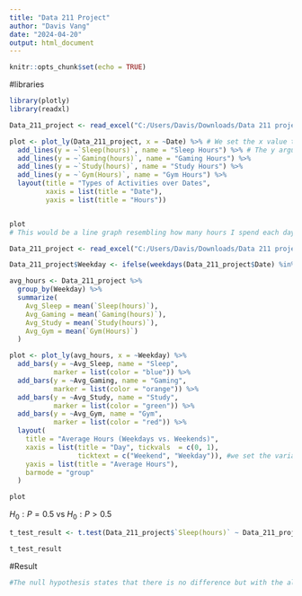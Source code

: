 ---
title: "Data 211 Project"
author: "Davis Vang"
date: "2024-04-20"
output: html_document
---

```{r setup, include=FALSE}
knitr::opts_chunk$set(echo = TRUE)
```

#libraries 
```{r}
library(plotly)
library(readxl)
```

```{r}
Data_211_project <- read_excel("C:/Users/Davis/Downloads/Data 211 project.xlsx", col_types = c("date", "numeric", "numeric", "numeric", "numeric"))

plot <- plot_ly(Data_211_project, x = ~Date) %>% # We set the x value to the dates 
  add_lines(y = ~`Sleep(hours)`, name = "Sleep Hours") %>% # The y argument specifies the values for the y-axis which goes the same for other lines 
  add_lines(y = ~`Gaming(hours)`, name = "Gaming Hours") %>% 
  add_lines(y = ~`Study(hours)`, name = "Study Hours") %>%
  add_lines(y = ~`Gym(Hours)`, name = "Gym Hours") %>%
  layout(title = "Types of Activities over Dates",
         xaxis = list(title = "Date"),
         yaxis = list(title = "Hours"))


plot
# This would be a line graph resembling how many hours I spend each day in my acivities. 


```
```{r}
Data_211_project <- read_excel("C:/Users/Davis/Downloads/Data 211 project.xlsx")

Data_211_project$Weekday <- ifelse(weekdays(Data_211_project$Date) %in% c("Saturday", "Sunday"), 0, 1) #we create a ifelse statement so that we can determine if the data is on the weekend or not with 0 or 1. 

avg_hours <- Data_211_project %>%
  group_by(Weekday) %>%
  summarize(
    Avg_Sleep = mean(`Sleep(hours)`),
    Avg_Gaming = mean(`Gaming(hours)`),
    Avg_Study = mean(`Study(hours)`),
    Avg_Gym = mean(`Gym(Hours)`)
  )

plot <- plot_ly(avg_hours, x = ~Weekday) %>%
  add_bars(y = ~Avg_Sleep, name = "Sleep", 
           marker = list(color = "blue")) %>%
  add_bars(y = ~Avg_Gaming, name = "Gaming", 
           marker = list(color = "orange")) %>%
  add_bars(y = ~Avg_Study, name = "Study", 
           marker = list(color = "green")) %>%
  add_bars(y = ~Avg_Gym, name = "Gym",
           marker = list(color = "red")) %>%
  layout(
    title = "Average Hours (Weekdays vs. Weekends)",
    xaxis = list(title = "Day", tickvals  = c(0, 1), 
                 ticktext = c("Weekend", "Weekday")), #we set the variables tickvals  and ticktext to equal if its either a weekend or weekday.
    yaxis = list(title = "Average Hours"),
    barmode = "group"
  )

plot

```

$H_0:P=0.5$ vs $H_0:P>0.5$
```{r}
t_test_result <- t.test(Data_211_project$`Sleep(hours)` ~ Data_211_project$Weekday, alternative = "greater")

t_test_result

```
#Result 
```{r}
#The null hypothesis states that there is no difference but with the alternative hypothesis saying we get more sleep on the weekday than the weekend. Which it states that the p-value = 0.6721, so we would fail to reject the null hypothesis and that There is not enough evidence to conclude that the average hours of sleep on weekends are significantly greater than the average hours of sleep on weekdays at the 5% significance level. Therefore we do not have sufficient evidence to support the claim that I sleep more on weekends compared to weekdays.
```

